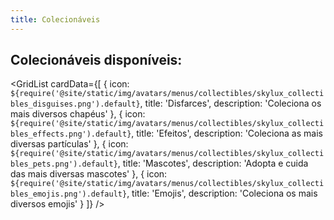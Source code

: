 ```yaml
---
title: Colecionáveis
---
```



## Colecionáveis disponíveis:

<GridList
  cardData={[
    {
      icon: `${require('@site/static/img/avatars/menus/collectibles/skylux_collectibles_disguises.png').default}`,
      title: 'Disfarces',
      description: 'Coleciona os mais diversos chapéus'
    },
    {
      icon: `${require('@site/static/img/avatars/menus/collectibles/skylux_collectibles_effects.png').default}`,
      title: 'Efeitos',
      description: 'Coleciona as mais diversas partículas'
    },
    {
      icon: `${require('@site/static/img/avatars/menus/collectibles/skylux_collectibles_pets.png').default}`,
      title: 'Mascotes',
      description: 'Adopta e cuida das mais diversas mascotes'
    },
    {
      icon: `${require('@site/static/img/avatars/menus/collectibles/skylux_collectibles_emojis.png').default}`,
      title: 'Emojis',
      description: 'Coleciona os mais diversos emojis'
    }
  ]}
/>